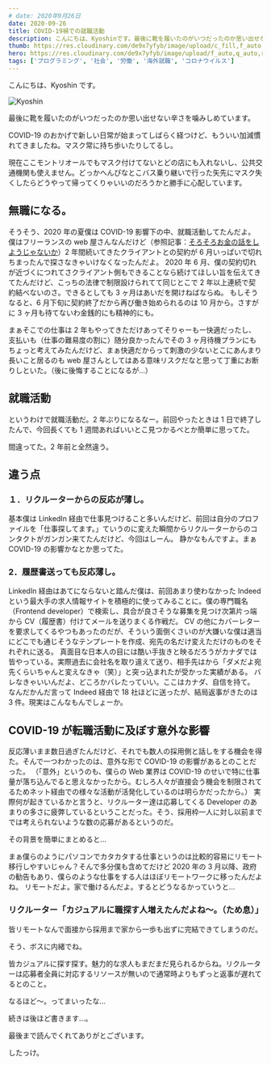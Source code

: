 ```yaml
---
# date: 2020年9月26日
date: 2020-09-26
title: COVID-19禍での就職活動
description: こんにちは、Kyoshinです。最後に靴を履いたのがいつだったのか思い出せない辛さを噛みしめています。
thumb: https://res.cloudinary.com/de9x7yfyb/image/upload/c_fill,f_auto,h_120,q_auto,r_6,w_120/v1637734551/qc3/posts/covid19-job-change/1601684066.kyoshin-family-ver-02_-original_gjg3dl.jpg
hero: https://res.cloudinary.com/de9x7yfyb/image/upload/f_auto,q_auto,r_6,w_680/v1637734551/qc3/posts/covid19-job-change/1601684066.kyoshin-family-ver-02_-original_gjg3dl.jpg
tags: ['プログラミング', '社会', '労働', '海外就職', 'コロナウイルス']
---
```


こんにちは、Kyoshin です。

![Kyoshin](https://res.cloudinary.com/de9x7yfyb/image/upload/f_auto,q_auto,r_6,w_680/v1637734552/qc3/posts/covid19-job-change/kyoshin__o83kcg.jpg)

最後に靴を履いたのがいつだったのか思い出せない辛さを噛みしめています。

COVID-19 のおかげで新しい日常が始まってしばらく経つけど、もういい加減慣れてきましたね。マスク常に持ち歩いたりしてるし。

現在ここモントリオールでもマスク付けてないとどの店にも入れないし、公共交通機関も使えません。どっかへんぴなとこバス乗り継いで行った矢先にマスク失くしたらどうやって帰ってくりゃいいのだろうかと勝手に心配しています。

## 無職になる。

そうそう、2020 年の夏僕は COVID-19 影響下の中、就職活動してたんだよ。
僕はフリーランスの web 屋さんなんだけど（参照記事：[そろそろお金の話をしようじゃないか](/canada-salary '過去記事')）2 年間続いてきたクライアントとの契約が 6 月いっぱいで切れちまったんで探さなきゃいけなくなったんだよ。
2020 年 6 月、僕の契約切れが近づくにつれてさクライアント側もできることなら続けてほしい旨を伝えてきてたんだけど、こっちの法律で制限設けられてて同じとこで 2 年以上連続で契約結べないのさ。できるとしても 3 ヶ月はあいだを開けねばならぬ。
もしそうなると、6 月下旬に契約終了だから再び働き始められるのは 10 月から。さすがに 3 ヶ月も待てないわ金銭的にも精神的にも。

まぁそこでの仕事は 2 年もやってきただけあってそりゃーもー快適だったし、支払いも（仕事の難易度の割に）随分良かったんでその 3 ヶ月待機プランにもちょっと考えてみたんだけど、まぁ快適だからって刺激の少ないとこにあんまり長いこと居るのも web 屋さんとしてはある意味リスクだなと思って丁重にお断りしといた。（後に後悔することになるが…）

## 就職活動

というわけで就職活動だ。2 年ぶりになるなー。前回やったときは 1 日で終了したんで、今回長くても 1 週間あればいいとこ見つかるべとか簡単に思ってた。

間違ってた。2 年前と全然違う。

## 違う点

### １．リクルーターからの反応が薄し。

基本僕は LinkedIn 経由で仕事見つけること多いんだけど、前回は自分のプロファイルを「仕事探してます。」ていうのに変えた瞬間からリクルーターからのコンタクトがガンガン来てたんだけど、今回はしーん。
静かなもんですよ。まぁ COVID-19 の影響かなとか思ってた。

### 2．履歴書送っても反応薄し。

LinkedIn 経由はあてにならないと踏んだ僕は、前回あまり使わなかった Indeed という最大手の求人情報サイトを積極的に使ってみることに。僕の専門職名（Frontend developer）で検索し、具合が良さそうな募集を見つけ次第片っ端から CV（履歴書）付けてメールを送りまくる作戦だ。
CV の他にカバーレターを要求してくるやつもあったのだが、そういう面倒くさいのが大嫌いな僕は適当にどこでも通じそうなテンプレートを作成、宛先の名だけ変えただけのものをそれぞれに送る。
真面目な日本人の目には酷い手抜きと映るだろうがカナダでは皆やっている。実際過去に会社名を取り違えて送り、相手先はから「ダメだよ宛先くらいちゃんと変えなきゃ（笑）」と突っ込まれたが受かった実績がある。
バレなきゃいいんだよ、どころかバレたっていい。ここはカナダ、自信を持て。
なんだかんだ言って Indeed 経由で 18 社ほどに送ったが、結局返事がきたのは 3 件。現実はこんなもんでしょーか。

## COVID-19 が転職活動に及ぼす意外な影響

反応薄いまま数日過ぎたんだけど、それでも数人の採用側と話しをする機会を得た。そんで一つわかったのは、意外な形で COVID-19 の影響があるとのことだった。
（「意外」というのも、僕らの Web 業界は COVID-19 のせいで特に仕事量が落ち込んでると思えなかったから。むしろ人々が直接会う機会を制限されてるためネット経由での様々な活動が活発化しているのは明らかだったから。）
実際何が起きているかと言うと、リクルーター達は応募してくる Developer のあまりの多さに疲弊しているということだった。そう、採用枠一人に対し以前まででは考えられないような数の応募があるというのだ。

その背景を簡単にまとめると…

まぁ僕らのようにパソコンでカタカタする仕事というのは比較的容易にリモート移行しやすいじゃん？そんで多分僕も含めてだけど 2020 年の 3 月以降、政府の勧告もあり、僕らのような仕事をする人はほぼリモートワークに移ったんだよね。
リモートだよ。家で働けるんだよ。するとどうなるかっていうと…

### リクルーター「カジュアルに職探す人増えたんだよね〜。（ため息）」

皆リモートなんで面接から採用まで家から一歩も出ずに完結できてしまうのだ。

そう、ボスに内緒でね。

皆カジュアルに探す探す。魅力的な求人もまだまだ見られるからね。リクルーターは応募者全員に対応するリソースが無いので通常時よりもずっと返事が遅れてるとのこと。

なるほど〜。ってまいったな…

続きは後ほど書きます…。

最後まで読んでくれてありがとございます。

したっけ。
